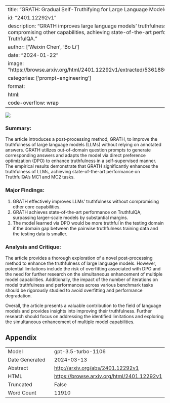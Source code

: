 
---
title: "GRATH: Gradual Self-Truthifying for Large Language Models"
id: "2401.12292v1"
description: "GRATH improves large language models' truthfulness without compromising other capabilities, achieving state-of-the-art performance on TruthfulQA."
author: ['Weixin Chen', 'Bo Li']
date: "2024-01-22"
image: "https://browse.arxiv.org/html/2401.12292v1/extracted/5361880/figures/figure1.png"
categories: ['prompt-engineering']
format:
  html:
    code-overflow: wrap
---

![](https://browse.arxiv.org/html/2401.12292v1/extracted/5361880/figures/figure1.png)

### Summary:
The article introduces a post-processing method, GRATH, to improve the truthfulness of large language models (LLMs) without relying on annotated answers. GRATH utilizes out-of-domain question prompts to generate corresponding answers and adapts the model via direct preference optimization (DPO) to enhance truthfulness in a self-supervised manner. The empirical results demonstrate that GRATH significantly enhances the truthfulness of LLMs, achieving state-of-the-art performance on TruthfulQA's MC1 and MC2 tasks.

### Major Findings:
1. GRATH effectively improves LLMs’ truthfulness without compromising other core capabilities.
2. GRATH achieves state-of-the-art performance on TruthfulQA, surpassing larger-scale models by substantial margins.
3. The model learned via DPO would be more truthful in the testing domain if the domain gap between the pairwise truthfulness training data and the testing data is smaller.

### Analysis and Critique:
The article provides a thorough exploration of a novel post-processing method to enhance the truthfulness of large language models. However, potential limitations include the risk of overfitting associated with DPO and the need for further research on the simultaneous enhancement of multiple model capabilities. Additionally, the impact of the number of iterations on model truthfulness and performances across various benchmark tasks should be rigorously studied to avoid overfitting and performance degradation.

Overall, the article presents a valuable contribution to the field of language models and provides insights into improving their truthfulness. Further research should focus on addressing the identified limitations and exploring the simultaneous enhancement of multiple model capabilities.

## Appendix

|          |          |
|----------|----------|
| Model     | gpt-3.5-turbo-1106       |
| Date Generated     | 2024-03-13       |
| Abstract | [http://arxiv.org/abs/2401.12292v1](http://arxiv.org/abs/2401.12292v1)        |
| HTML     | [https://browse.arxiv.org/html/2401.12292v1](https://browse.arxiv.org/html/2401.12292v1)       |
| Truncated       | False       |
| Word Count       | 11910       |